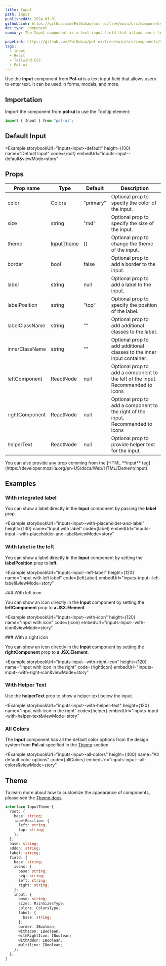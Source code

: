 ```yaml
---
title: Input
path: input
publishedAt: 2024-03-01
githubLink: https://github.com/PolGubau/pol-ui/tree/main/src/components/Input
doc_type: component
summary: The Input component is a text input field that allows users to enter text. It can be used in forms, modals, and more.

pageLink: https://github.com/PolGubau/pol-ui/tree/main/src/components/Input
tags:
  - input
  - React
  - Tailwind CSS
  - Pol-ui
---
```









Use the **Input** component from **Pol-ui** is a text input field that allows users to enter text. It can be used in forms, modals, and more.

## Importation

Import the component from **pol-ui** to use the Tooltip element:

```jsx
import { Input } from "pol-ui";
```

## Default Input

<Example
  storybookUrl="inputs-input--default"
  height={100}
  name="Default Input"
  code={root}
  embedUrl="inputs-input--default&viewMode=story"
>
  <RootCode />
</Example>

## Props

| Prop name      | Type                 | Default   | Description                                                                      |
| -------------- | -------------------- | --------- | -------------------------------------------------------------------------------- |
| color          | Colors               | "primary" | Optional prop to specify the color of the input.                                 |
| size           | string               | "md"      | Optional prop to specify the size of the input.                                  |
| theme          | [InputTheme](#theme) | {}        | Optional prop to change the theme of the input.                                  |
| border         | bool                 | false     | Optional prop to add a border to the input.                                      |
| label          | string               | null      | Optional prop to add a label to the input.                                       |
| labelPosition  | string               | "top"     | Optional prop to specify the position of the label.                              |
| labelClassName | string               | ""        | Optional prop to add additional classes to the label.                            |
| innerClassName | string               | ""        | Optional prop to add additional classes to the inner input container.            |
| leftComponent  | ReactNode            | null      | Optional prop to add a component to the left of the input. Recommended to icons  |
| rightComponent | ReactNode            | null      | Optional prop to add a component to the right of the input. Recommended to icons |
| helperText     | ReactNode            | null      | Optional prop to provide helper text for the input.                              |

<Callout emoji="💡">
  You can also provide any prop comming from the [HTML **input**
  tag](https://developer.mozilla.org/en-US/docs/Web/HTML/Element/input).
</Callout>

## Examples

### With integrated label

You can show a label directly in the **Input** component by passing the **label** prop.

<Example
  storybookUrl="inputs-input--with-placeholder-and-label"
  height={130}
  name="Input with label"
  code={label}
  embedUrl="inputs-input--with-placeholder-and-label&viewMode=story"
>
  <LabelCode />
</Example>

### With label in the left

You can show a label directly in the **Input** component by setting the **labelPosition** prop to **left**.

<Example
  storybookUrl="inputs-input--left-label"
  height={120}
  name="Input with left label"
  code={leftLabel}
  embedUrl="inputs-input--left-label&viewMode=story"
>
  <LeftLabelCode />
</Example>
### With left icon

You can show an icon directly in the **Input** component by setting the **leftComponent** prop to **a JSX.Element**.

<Example
  storybookUrl="inputs-input--with-icon"
  height={120}
  name="Input with icon"
  code={icon}
  embedUrl="inputs-input--with-icon&viewMode=story"
>
  <IconCode />
</Example>
### With a right icon

You can show an icon directly in the **Input** component by setting the **rightComponent** prop to **a JSX.Element**.

<Example
  storybookUrl="inputs-input--with-right-icon"
  height={120}
  name="Input with icon in the right"
  code={rightIcon}
  embedUrl="inputs-input--with-right-icon&viewMode=story"
>
  <RightIconCode />
</Example>

### With Helper Text

Use the **helperText** prop to show a helper text below the input.

<Example
  storybookUrl="inputs-input--with-helper-text"
  height={120}
  name="Input with icon in the right"
  code={helper}
  embedUrl="inputs-input--with-helper-text&viewMode=story"
>
  <HelperCode />
</Example>

### All Colors

The **Input** component has all the default color options from the design system from **Pol-ui** specified in the [Theme](#theme) section.

<Example
  storybookUrl="inputs-input--all-colors"
  height={400}
  name="All default color options"
  code={allColors}
  embedUrl="inputs-input--all-colors&viewMode=story"
>
  <AllColorsCode />
</Example>

## Theme

To learn more about how to customize the appearance of components, please see the [Theme docs](/docs/theme).

```ts
interface InputTheme {
  root: {
    base: string;
    labelPosition: {
      left: string;
      top: string;
    };
  };
  base: string;
  addon: string;
  label: string;
  field: {
    base: string;
    icons: {
      base: string;
      svg: string;
      left: string;
      right: string;
    };
    input: {
      base: string;
      sizes: MainSizesType;
      colors: ColorsType;
      label: {
        base: string;
      };
      border: IBoolean;
      withIcon: IBoolean;
      withRightIcon: IBoolean;
      withAddon: IBoolean;
      multiline: IBoolean;
    };
  };
}
```
